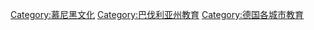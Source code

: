 [[Category:慕尼黑文化|Category:慕尼黑文化]]
[[Category:巴伐利亚州教育|Category:巴伐利亚州教育]]
[[Category:德国各城市教育|Category:德国各城市教育]]
